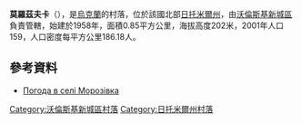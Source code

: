 {{coord|50|40|17|N|27|27|6|E|scale:30000|display=title}}

'''莫羅茲夫卡'''（{{lang-uk|Морозівка}}），是[[烏克蘭|烏克蘭]]的村落，位於該國北部[[日托米爾州|日托米爾州]]，由[[沃倫斯基新城區|沃倫斯基新城區]]負責管轄，始建於1958年，面積0.85平方公里，海拔高度202米，2001年人口159，人口密度每平方公里186.18人。

==參考資料==
* [http://weather.in.ua/ua/zhitomirskaja/16285 Погода в селі Морозівка]

{{DEFAULTSORT:Морозівка}}
[[Category:沃倫斯基新城區村落|Category:沃倫斯基新城區村落]]
[[Category:日托米爾州村落|Category:日托米爾州村落]]


{{Zhytomyr-geo-stub}}